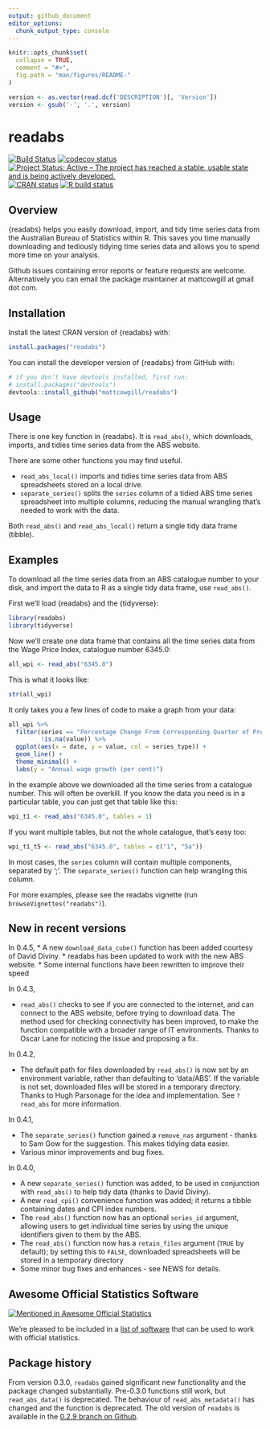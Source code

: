 ```yaml
---
output: github_document
editor_options: 
  chunk_output_type: console
---
```

<!-- README.md is generated from README.Rmd. Please edit that file -->

```r
knitr::opts_chunk$set(
  collapse = TRUE,
  comment = "#>",
  fig.path = "man/figures/README-"
)

version <- as.vector(read.dcf('DESCRIPTION')[, 'Version'])
version <- gsub('-', '.', version)  
```

# readabs
<!-- badges: start -->
[![Build Status](https://travis-ci.org/MattCowgill/readabs.svg?branch=master)](https://travis-ci.org/MattCowgill/readabs)
[![codecov status](https://img.shields.io/codecov/c/github/mattcowgill/readabs.svg)](https://codecov.io/gh/MattCowgill/readabs)
[![Project Status: Active – The project has reached a stable, usable state and is being actively developed.](https://www.repostatus.org/badges/latest/active.svg)](https://www.repostatus.org/#active)
[![CRAN status](https://www.r-pkg.org/badges/version/readabs)](https://cran.r-project.org/package=readabs)
[![R build status](https://github.com/mattcowgill/readabs/workflows/R-CMD-check/badge.svg)](https://github.com/mattcowgill/readabs/actions)
<!-- badges: end -->

## Overview
{readabs} helps you easily download, import, and tidy time series data from the Australian Bureau of Statistics within R. 
This saves you time manually downloading and tediously tidying time series data and allows you to spend more time on your 
analysis.

Github issues containing error reports or feature requests are welcome. 
Alternatively you can email the package maintainer at mattcowgill at gmail dot com.

## Installation

Install the latest CRAN version of {readabs} with:

```r
install.packages("readabs")
```

You can install the developer version of {readabs} from GitHub with:
```r
# if you don't have devtools installed, first run:
# install.packages("devtools")
devtools::install_github("mattcowgill/readabs")
```

## Usage

There is one key function in {readabs}. It is `read_abs()`, which downloads, imports, and tidies time series data from the ABS website.

There are some other functions you may find useful.

* `read_abs_local()` imports and tidies time series data from ABS spreadsheets stored on a local drive.
* `separate_series()` splits the `series` column of a tidied ABS time series spreadsheet into multiple columns, reducing the manual wrangling that's needed to work with the data.

Both `read_abs()` and `read_abs_local()` return a single tidy data frame (tibble).

## Examples

To download all the time series data from an ABS catalogue number to your disk, and import the data to R as a single tidy data frame, use `read_abs()`. 

First we'll load {readabs} and the {tidyverse}:
```r
library(readabs)
library(tidyverse)
```

Now we'll create one data frame that contains all the time series data from the Wage Price Index, catalogue number 6345.0:

```r
all_wpi <- read_abs("6345.0")
```

This is what it looks like:

```r
str(all_wpi)
```

It only takes you a few lines of code to make a graph from your data:

```r
all_wpi %>%
  filter(series == "Percentage Change From Corresponding Quarter of Previous Year ;  Australia ;  Total hourly rates of pay excluding bonuses ;  Private and Public ;  All industries ;",
         !is.na(value)) %>%
  ggplot(aes(x = date, y = value, col = series_type)) +
  geom_line() +
  theme_minimal() +
  labs(y = "Annual wage growth (per cent)")

```


In the example above we downloaded all the time series from a catalogue number. This will often be overkill. If you know the data you need is in a particular table, you can just get that table like this:

```r
wpi_t1 <- read_abs("6345.0", tables = 1)
```

If you want multiple tables, but not the whole catalogue, that's easy too:

```r
wpi_t1_t5 <- read_abs("6345.0", tables = c("1", "5a"))
```

In most cases, the `series` column will contain multiple components, separated by ';'. The `separate_series()` function can help wrangling this column.

For more examples, please see the readabs vignette (run `browseVignettes("readabs")`).

## New in recent versions
In 0.4.5,
* A new `download_data_cube()` function has been added courtesy of David Diviny.
* readabs has been updated to work with the new ABS website.
* Some internal functions have been rewritten to improve their speed

In 0.4.3,

* `read_abs()` checks to see if you are connected to the internet, and can connect to the ABS website, before trying to download data. The method used for checking connectivity has been improved, to make the function compatible with a broader range of IT environments. Thanks to Oscar Lane for noticing the issue and proposing a fix.

In 0.4.2,

* The default path for files downloaded by `read_abs()` is now set by an environment variable, rather than defaulting to 'data/ABS'. If the variable is not set, downloaded files will be stored in a temporary directory. Thanks to Hugh Parsonage for the idea and implementation. See `?read_abs` for more information.

In 0.4.1,

* The `separate_series()` function gained a `remove_nas` argument - thanks to Sam Gow for the suggestion. This makes tidying data easier.
* Various minor improvements and bug fixes.

In 0.4.0, 

* A new `separate_series()` function was added, to be used in conjunction with `read_abs()` to help tidy data (thanks to David Diviny).
* A new `read_cpi()` convenience function was added; it returns a tibble containing dates and CPI index numbers.
* The `read_abs()` function now has an optional `series_id` argument, allowing users to get individual time series by using the unique identifiers given to them by the ABS.
* The `read_abs()` function now has a `retain_files` argument (`TRUE` by default); by setting this to `FALSE`, downloaded spreadsheets will be stored in a temporary directory
* Some minor bug fixes and enhances - see NEWS for details.

## Awesome Official Statistics Software

[![Mentioned in Awesome Official Statistics ](https://awesome.re/mentioned-badge.svg)](https://github.com/SNStatComp/awesome-official-statistics-software)

We're pleased to be included in a [list of software](https://github.com/SNStatComp/awesome-official-statistics-software) that can be used to work with official statistics.

## Package history

From version 0.3.0, `readabs` gained significant new functionality and the package changed substantially. 
Pre-0.3.0 functions still work, but `read_abs_data()` is deprecated. The behaviour of `read_abs_metadata()` has changed and the function is deprecated. The old version of `readabs` is available in the [0.2.9 branch on Github](https://github.com/MattCowgill/readabs/tree/0.2.9).
